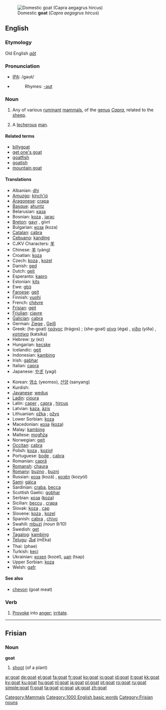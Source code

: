 [[Image:Gorge du Verdon Goat 0254.jpg|thumb|right|Domestic '''goat''' (''Capra aegagrus hircus'')]]
==English==

===Etymology===
Old English ''[[gāt]]''

===Pronunciation===
*[[w:IPA|IPA]]: /gəʊt/
*{{audio|en-us-goat.ogg|Audio (US)}}
*:Rhymes: [[Rhymes:English:-əʊt|-əʊt]]

===Noun===
{{en-noun}}

# Any of various [[ruminant]] [[mammal]]s, of the [[genus]] ''[[Capra]]'', related to the [[sheep]].
# {{slang}} A [[lecherous]] [[man]].

====Related terms====
*[[billygoat]]
*[[get one's goat]]
*[[goatfish]]
*[[goatish]]
*[[mountain goat]]

====Translations====

{{trans-top|animal}}
*Albanian: [[dhi]] {{g|Albanian}}
*[[Amuzgo]]: [[kínch'ió]]
*[[Aragonese]]: [[crapa]] {{f}}
*[[Basque]]: [[ahuntz]]
*Belarusian: [[каза]] {{f}}
*Bosnian: [[koza]] {{f}}, [[jarac]] {{m}}
*[[Breton]]: [[gavr]] {{f}}, givri {{p}}
*Bulgarian: [[коза]] (koza) {{f}}
*[[Catalan]]: [[cabra]] {{f}}
*[[Cebuano]]: [[kanding]]
*CJKV Characters: [[羊]]
*Chinese: [[羊]] (yáng)
*Croatian: [[koza]] {{f}}
*Czech: [[koza]] {{f}}, [[kozel]] {{m}}
*Danish: [[ged]] {{g|Danish}}
*Dutch: [[geit]] {{f}}
*Esperanto: [[kapro]]
*Estonian: [[kits]]
*Ewe: [[gbɔ̃]] {{n}}
*[[Faroese]]: [[geit]]
*Finnish: [[vuohi]]
*French: [[chèvre]] {{f}}
*[[Frisian]]: [[geit]] {{f}}
*[[Friulian]]: [[cjavre]]
*[[Galician]]: [[cabra]] {{f}}
*German: [[Ziege]] {{f}}, [[Geiß]] {{f}}
*Greek: (he-goat) [[τράγος]] (trágos) {{m}}; (she-goat) [[αίγα]] (éga) {{f}}, [[γίδα]] (yíða) {{f}}, [[κατσίκα]] (katsíka) {{f}}
*Hebrew: [[עֵז]] (ez) {{f}}
*Hungarian: [[kecske]]
*Icelandic: [[geit]] {{f}}
*Indonesian: [[kambing]]
*Irish: [[gabhar]] {{m}}
*Italian: [[capra]] {{f}}
*Japanese: [[やぎ]] (yagi)
{{trans-mid}}
*Korean: [[염소]] (yeomso), [[산양]] (sanyang)
*Kurdish: {{KUchar|[[بزن]]}}
*[[Javanese]]: [[wedus]]
*[[Ladin]]: [[cioura]]
*Latin: [[caper]] {{m}}, [[capra]] {{f}}, [[hircus]] {{m}}
*Latvian: [[kaza]], [[āzis]]
*Lithuanian: [[ožka]] {{f}}; [[ožys]] {{m}}
*Lower Sorbian: [[koza]]
*Macedonian: [[коза]] ([[koza]])
*Malay: [[kambing]]
*Maltese: [[mogħża]]
*Norwegian: [[geit]] {{f}}
*[[Occitan]]: [[cabra]]
*Polish: [[koza]] {{f}}, [[kozioł]] {{m}}
*Portuguese: [[bode]] {{m}}, [[cabra]] {{f}}
*Romanian: [[capră]] {{f}}
*[[Romansh]]: [[chaura]]
*[[Romany]]: [[buzno]] {{m}}, [[buzni]] {{f}}
*Russian: [[коза]] (kozá) {{f}}, [[козёл]] (kozyól) {{m}}
*[[Sami]]: [[gáica]]
*Sardinian: [[craba]], [[becca]]
*Scottish Gaelic: [[gobhar]]
*Serbian: [[коза]] ([[koza]])
*Sicilian: [[beccu]] {{m}}, [[crapa]] {{f}}
*Slovak: [[koza#Slovak|koza]] {{f}}, [[cap#Slovak|cap]] {{m}}
*Slovene: [[koza]] {{f}}, [[kozel]] {{m}}
*Spanish: [[cabra]] {{f}}, [[chivo]] {{m}}
*Swahili:  [[mbuzi]] ''(noun 9/10)''
*Swedish: [[get]] {{c}}
*[[Tagalog]]: [[kambing]]
*[[Telugu]]: [[మేక]] (mEka)
*Thai: {{THchar|[[แพะ]]}} (phae)
*Turkish: [[keçi]]
*Ukrainian: [[козел]] (kozel), [[цап]] (tsap)
*Upper Sorbian: [[koza]]
*Welsh: [[gafr]] {{f}}
{{trans-bottom}}

====See also====
*[[chevon]] (goat meat)

===Verb===
{{en-verb}}

# {{rfv-sense}} [[provoke|Provoke]] into [[anger]]; [[irritate]].

[[Category:Mammals]]
[[Category:1000 English basic words]]

----

==Frisian==

===Noun===
'''goat'''

# [[shoot]] (of a plant)

[[Category:Frisian nouns]]

[[ar:goat]]
[[de:goat]]
[[el:goat]]
[[fa:goat]]
[[fr:goat]]
[[ko:goat]]
[[io:goat]]
[[id:goat]]
[[it:goat]]
[[kk:goat]]
[[ky:goat]]
[[ku:goat]]
[[hu:goat]]
[[nl:goat]]
[[ja:goat]]
[[pl:goat]]
[[pt:goat]]
[[ro:goat]]
[[ru:goat]]
[[simple:goat]]
[[fi:goat]]
[[ta:goat]]
[[vi:goat]]
[[uk:goat]]
[[zh:goat]]